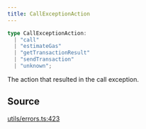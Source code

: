 ```yaml
---
title: CallExceptionAction
---
```


```ts
type CallExceptionAction: 
  | "call"
  | "estimateGas"
  | "getTransactionResult"
  | "sendTransaction"
  | "unknown";
```

The action that resulted in the call exception.

## Source

[utils/errors.ts:423](https://github.com/dominant-strategies/quais-6.js/blob/3237c5c21df47dfe74b210196b4121a22539a577/src/utils/errors.ts#L423)
